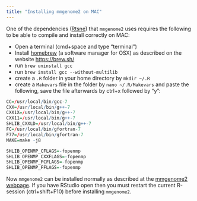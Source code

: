 ```yaml
---
title: "Installing mmgenome2 on MAC"
---
```


One of the dependencies ([Rtsne](https://github.com/jkrijthe/Rtsne/tree/openmp)) that `mmgenome2` uses requires the following to be able to compile and install correctly on MAC:

 - Open a terminal (cmd+space and type "terminal")
 - Install [homebrew](https://brew.sh/) (a software manager for OSX) as described on the website [https://brew.sh/](https://brew.sh/) 
 - run `brew uninstall gcc`
 - run `brew install gcc --without-multilib`
 - create a `.R` folder in your home directory by `mkdir ~/.R` 
 - create a `Makevars` file in the folder by `nano ~/.R/Makevars` and paste the following, save the file afterwards by ctrl+x followed by "y":

```r
CC=/usr/local/bin/gcc-7
CXX=/usr/local/bin/g++-7
CXX1X=/usr/local/bin/g++-7
CXX11=/usr/local/bin/g++-7
SHLIB_CXXLD=/usr/local/bin/g++-7
FC=/usr/local/bin/gfortran-7
F77=/usr/local/bin/gfortran-7
MAKE=make -j8

SHLIB_OPENMP_CFLAGS=-fopenmp
SHLIB_OPENMP_CXXFLAGS=-fopenmp
SHLIB_OPENMP_FCFLAGS=-fopenmp
SHLIB_OPENMP_FFLAGS=-fopenmp
```

Now `mmgenome2` can be installed normally as described at the [mmgenome2 webpage](../index.html). If you have RStudio open then you must restart the current R-session (ctrl+shift+F10) before installing `mmgenome2`.